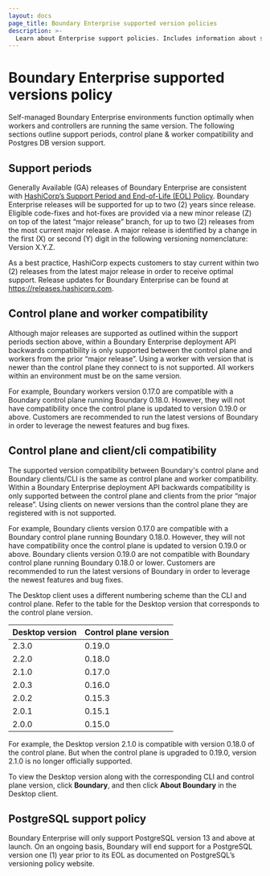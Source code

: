 ```yaml
---
layout: docs
page_title: Boundary Enterprise supported version policies
description: >-
  Learn about Enterprise support policies. Includes information about support periods, control plane and worker compatibility, and PostgreSQL database versions.
---
```


# Boundary Enterprise supported versions policy

Self-managed Boundary Enterprise environments function optimally when workers and controllers are running the same version.
The following sections outline support periods, control plane & worker compatibility and Postgres DB version support.

## Support periods

Generally Available (GA) releases of Boundary Enterprise are consistent with [HashiCorp’s Support Period and End-of-Life (EOL) Policy](https://support.hashicorp.com/hc/en-us/articles/360021185113-Support-Period-and-End-of-Life-EOL-Policy).
Boundary Enterprise releases will be supported for up to two (2) years since release.
Eligible code-fixes and hot-fixes are provided via a new minor release (Z) on top of the latest “major release” branch, for up to two (2) releases from the most current major release.
A major release is identified by a change in the first (X) or second (Y) digit in the following versioning nomenclature: Version X.Y.Z.

As a best practice, HashiCorp expects customers to stay current within two (2) releases from the latest major release in order to receive optimal support.
Release updates for Boundary Enterprise can be found at https://releases.hashicorp.com.

## Control plane and worker compatibility

Although major releases are supported as outlined within the support periods section above, within a Boundary Enterprise deployment API backwards compatibility is only supported between the control plane and workers from the prior “major release”. Using a worker with version that is newer than the control plane they connect to is not supported.
All workers within an environment must be on the same version.

For example, Boundary workers version 0.17.0 are compatible with a Boundary control plane running Boundary 0.18.0.
However, they will not have compatibility once the control plane is updated to version 0.19.0 or above.
Customers are recommended to run the latest versions of Boundary in order to leverage the newest features and bug fixes.

## Control plane and client/cli compatibility

The supported version compatibility between Boundary's control plane and Boundary clients/CLI is the same as control plane and worker compatibility. Within a Boundary Enterprise deployment API backwards compatibility is only supported between the control plane and clients from the prior “major release”. Using clients on newer versions than the control plane they are registered with is not supported.

For example, Boundary clients version 0.17.0 are compatible with a Boundary control plane running Boundary 0.18.0.
However, they will not have compatibility once the control plane is updated to version 0.19.0 or above.
Boundary clients version 0.19.0 are not compatible with Boundary control plane running Boundary 0.18.0 or lower.
Customers are recommended to run the latest versions of Boundary in order to leverage the newest features and bug fixes.

The Desktop client uses a different numbering scheme than the CLI and control plane.
Refer to the table for the Desktop version that corresponds to the control plane version.

| Desktop version | Control plane version |
| --------------- | ----------- |
| 2.3.0 | 0.19.0 |
| 2.2.0 | 0.18.0 |
| 2.1.0 | 0.17.0 |
| 2.0.3 | 0.16.0 |
| 2.0.2 | 0.15.3 |
| 2.0.1 | 0.15.1 |
| 2.0.0 | 0.15.0 |

For example, the Desktop version 2.1.0 is compatible with version 0.18.0 of the control plane.
But when the control plane is upgraded to 0.19.0, version 2.1.0 is no longer officially supported.

To view the Desktop version along with the corresponding CLI and control plane version, click **Boundary**, and then click **About Boundary** in the Desktop client.

## PostgreSQL support policy

Boundary Enterprise will only support PostgreSQL version 13 and above at launch.
On an ongoing basis, Boundary will end support for a PostgreSQL version one (1) year prior to its EOL as documented on PostgreSQL’s versioning policy website.
